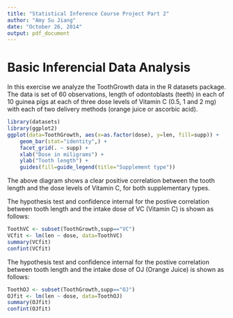 ```yaml
---
title: "Statistical Inference Course Project Part 2"
author: "Amy Su Jiang"
date: "October 26, 2014"
output: pdf_document
---
```


# Basic Inferencial Data Analysis
In this exercise we analyze the ToothGrowth data in the R datasets package. The data is set of 60 observations, length of odontoblasts (teeth) in each of 10 guinea pigs at each of three dose levels of Vitamin C (0.5, 1 and 2 mg) with each of two delivery methods (orange juice or ascorbic acid).

```r
library(datasets)
library(ggplot2)
ggplot(data=ToothGrowth, aes(x=as.factor(dose), y=len, fill=supp)) +
    geom_bar(stat="identity",) +
    facet_grid(. ~ supp) +
    xlab("Dose in miligrams") +
    ylab("Tooth length") +
    guides(fill=guide_legend(title="Supplement type"))
```

The above diagram shows a clear positive correlation between the tooth length and the dose levels of Vitamin C, for both supplementary types.

The hypothesis test and confidence internal for the postive correlation between tooth length and the intake dose of VC (Vitamin C) is shown as follows:

```r
ToothVC <- subset(ToothGrowth,supp=="VC")
VCfit <- lm(len ~ dose, data=ToothVC)
summary(VCfit)
confint(VCfit)
```

The hypothesis test and confidence internal for the postive correlation between tooth length and the intake dose of OJ (Orange Juice) is shown as follows:

```r
ToothOJ <- subset(ToothGrowth,supp=="OJ")
OJfit <- lm(len ~ dose, data=ToothOJ)
summary(OJfit)
confint(OJfit)
```

